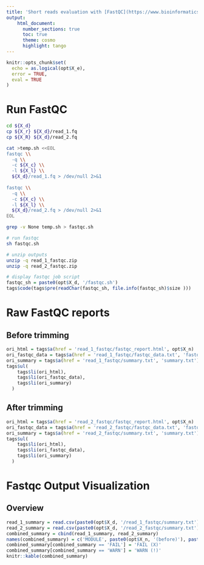 ```yaml
---
title: 'Short reads evaluation with [FastQC](https://www.bioinformatics.babraham.ac.uk/projects/fastqc/)'
output:
    html_document:
      number_sections: true
      toc: true
      theme: cosmo
      highlight: tango
---
```


```r
knitr::opts_chunk$set(
  echo = as.logical(opt$X_e),
  error = TRUE,
  eval = TRUE
)
```

# Run FastQC

```bash
cd ${X_d}
cp ${X_r} ${X_d}/read_1.fq
cp ${X_R} ${X_d}/read_2.fq

cat >temp.sh <<EOL
fastqc \\
  -q \\
  -c ${X_c} \\
  -l ${X_l} \\
  ${X_d}/read_1.fq > /dev/null 2>&1
  
fastqc \\
  -q \\
  -c ${X_c} \\
  -l ${X_l} \\
  ${X_d}/read_2.fq > /dev/null 2>&1
EOL

grep -v None temp.sh > fastqc.sh

# run fastqc
sh fastqc.sh

# unzip outputs
unzip -q read_1_fastqc.zip
unzip -q read_2_fastqc.zip
```

```r
# display fastqc job script
fastqc_sh = paste0(opt$X_d, '/fastqc.sh')
tags$code(tags$pre(readChar(fastqc_sh, file.info(fastqc_sh)$size )))
```

# Raw FastQC reports

## Before trimming
```r
ori_html = tags$a(href = 'read_1_fastqc/fastqc_report.html', opt$X_n)
ori_fastqc_data = tags$a(href = 'read_1_fastqc/fastqc_data.txt', 'fastqc_data.txt')
ori_summary = tags$a(href = 'read_1_fastqc/summary.txt', 'summary.txt')
tags$ul(
    tags$li(ori_html),
    tags$li(ori_fastqc_data),
    tags$li(ori_summary)
  )
```

## After trimming
```r
ori_html = tags$a(href = 'read_2_fastqc/fastqc_report.html', opt$X_n)
ori_fastqc_data = tags$a(href = 'read_2_fastqc/fastqc_data.txt', 'fastqc_data.txt')
ori_summary = tags$a(href = 'read_2_fastqc/summary.txt', 'summary.txt')
tags$ul(
    tags$li(ori_html),
    tags$li(ori_fastqc_data),
    tags$li(ori_summary)
  )
```


# Fastqc Output Visualization

## Overview

```r
read_1_summary = read.csv(paste0(opt$X_d, '/read_1_fastqc/summary.txt'), header = FALSE, sep = '\t')[, 2:1]
read_2_summary = read.csv(paste0(opt$X_d, '/read_2_fastqc/summary.txt'), header = FALSE, sep = '\t')[, 1]
combined_summary = cbind(read_1_summary, read_2_summary)
names(combined_summary) = c('MODULE', paste0(opt$X_n, '(before)'), paste0(opt$X_N, '(after)'))
combined_summary[combined_summary == 'FAIL'] = 'FAIL (X)'
combined_summary[combined_summary == 'WARN'] = 'WARN (!)'
knitr::kable(combined_summary)
```
